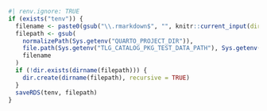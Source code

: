 ```r
#| renv.ignore: TRUE
if (exists("tenv")) {
  filename <- paste0(gsub("\\.rmarkdown$", "", knitr::current_input(dir = TRUE)), ".rds")
  filepath <- gsub(
    normalizePath(Sys.getenv("QUARTO_PROJECT_DIR")),
    file.path(Sys.getenv("TLG_CATALOG_PKG_TEST_DATA_PATH"), Sys.getenv("QUARTO_PROFILE")),
    filename
  )
  if (!dir.exists(dirname(filepath))) {
    dir.create(dirname(filepath), recursive = TRUE)
  }
  saveRDS(tenv, filepath)
}
```
